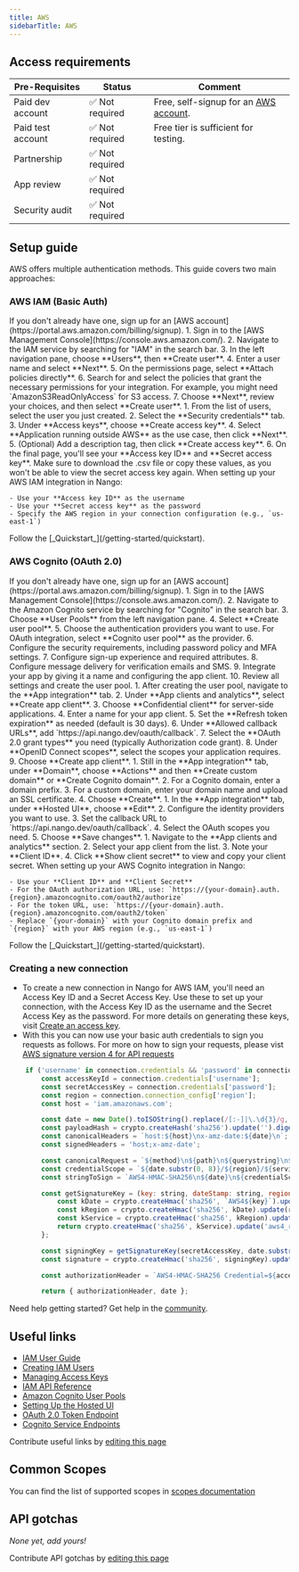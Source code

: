 ```yaml
---
title: AWS
sidebarTitle: AWS
---
```



<Overview />
<PreBuiltTooling />
<PreBuiltUseCases />

## Access requirements
| Pre-Requisites | Status | Comment|
| - | - | - |
| Paid dev account | ✅ Not required | Free, self-signup for an [AWS account](https://portal.aws.amazon.com/billing/signup). |
| Paid test account | ✅ Not required | Free tier is sufficient for testing. |
| Partnership | ✅ Not required | |
| App review | ✅ Not required | |
| Security audit | ✅ Not required | |


## Setup guide

AWS offers multiple authentication methods. This guide covers two main approaches:

### AWS IAM (Basic Auth)

<Steps>
  <Step title="Create an AWS account">
    If you don't already have one, sign up for an [AWS account](https://portal.aws.amazon.com/billing/signup).
  </Step>
  <Step title="Create an IAM user">
    1. Sign in to the [AWS Management Console](https://console.aws.amazon.com/).
    2. Navigate to the IAM service by searching for "IAM" in the search bar.
    3. In the left navigation pane, choose **Users**, then **Create user**.
    4. Enter a user name and select **Next**.
    5. On the permissions page, select **Attach policies directly**.
    6. Search for and select the policies that grant the necessary permissions for your integration. For example, you might need `AmazonS3ReadOnlyAccess` for S3 access.
    7. Choose **Next**, review your choices, and then select **Create user**.
  </Step>
  <Step title="Create access keys">
    1. From the list of users, select the user you just created.
    2. Select the **Security credentials** tab.
    3. Under **Access keys**, choose **Create access key**.
    4. Select **Application running outside AWS** as the use case, then click **Next**.
    5. (Optional) Add a description tag, then click **Create access key**.
    6. On the final page, you'll see your **Access key ID** and **Secret access key**. Make sure to download the .csv file or copy these values, as you won't be able to view the secret access key again.
  </Step>
  <Step title="Configure your integration in Nango">
    When setting up your AWS IAM integration in Nango:
    
    - Use your **Access key ID** as the username
    - Use your **Secret access key** as the password
    - Specify the AWS region in your connection configuration (e.g., `us-east-1`)
  </Step>
  <Step title="Next">
    Follow the [_Quickstart_](/getting-started/quickstart).
  </Step>
</Steps>

### AWS Cognito (OAuth 2.0)

<Steps>
  <Step title="Create an AWS account">
    If you don't already have one, sign up for an [AWS account](https://portal.aws.amazon.com/billing/signup).
  </Step>
  <Step title="Create a Cognito User Pool">
    1. Sign in to the [AWS Management Console](https://console.aws.amazon.com/).
    2. Navigate to the Amazon Cognito service by searching for "Cognito" in the search bar.
    3. Choose **User Pools** from the left navigation pane.
    4. Select **Create user pool**.
    5. Choose the authentication providers you want to use. For OAuth integration, select **Cognito user pool** as the provider.
    6. Configure the security requirements, including password policy and MFA settings.
    7. Configure sign-up experience and required attributes.
    8. Configure message delivery for verification emails and SMS.
    9. Integrate your app by giving it a name and configuring the app client.
    10. Review all settings and create the user pool.
  </Step>
  <Step title="Configure the App Client">
    1. After creating the user pool, navigate to the **App integration** tab.
    2. Under **App clients and analytics**, select **Create app client**.
    3. Choose **Confidential client** for server-side applications.
    4. Enter a name for your app client.
    5. Set the **Refresh token expiration** as needed (default is 30 days).
    6. Under **Allowed callback URLs**, add `https://api.nango.dev/oauth/callback`.
    7. Select the **OAuth 2.0 grant types** you need (typically Authorization code grant).
    8. Under **OpenID Connect scopes**, select the scopes your application requires.
    9. Choose **Create app client**.
  </Step>
  <Step title="Configure a Domain">
    1. Still in the **App integration** tab, under **Domain**, choose **Actions** and then **Create custom domain** or **Create Cognito domain**.
    2. For a Cognito domain, enter a domain prefix.
    3. For a custom domain, enter your domain name and upload an SSL certificate.
    4. Choose **Create**.
  </Step>
  <Step title="Configure OAuth Settings">
    1. In the **App integration** tab, under **Hosted UI**, choose **Edit**.
    2. Configure the identity providers you want to use.
    3. Set the callback URL to `https://api.nango.dev/oauth/callback`.
    4. Select the OAuth scopes you need.
    5. Choose **Save changes**.
  </Step>
  <Step title="Obtain Client Credentials">
    1. Navigate to the **App clients and analytics** section.
    2. Select your app client from the list.
    3. Note your **Client ID**.
    4. Click **Show client secret** to view and copy your client secret.
  </Step>
  <Step title="Configure your integration in Nango">
    When setting up your AWS Cognito integration in Nango:
    
    - Use your **Client ID** and **Client Secret**
    - For the OAuth authorization URL, use: `https://{your-domain}.auth.{region}.amazoncognito.com/oauth2/authorize`
    - For the token URL, use: `https://{your-domain}.auth.{region}.amazoncognito.com/oauth2/token`
    - Replace `{your-domain}` with your Cognito domain prefix and `{region}` with your AWS region (e.g., `us-east-1`)
  </Step>
  <Step title="Next">
    Follow the [_Quickstart_](/getting-started/quickstart).
  </Step>
</Steps>

### Creating a new connection
- To create a new connection in Nango for AWS IAM, you'll need an Access Key ID and a Secret Access Key. Use these to set up your connection, with the Access Key ID as the username and the Secret Access Key as the password. For more details on generating these keys, visit [Create an access key](https://docs.aws.amazon.com/IAM/latest/UserGuide/access-key-self-managed.html#Using_CreateAccessKey).
- With this you can now use your basic auth credentials to sign you requests as follows. For more on how to sign your requests, please vist [AWS signature version 4 for API requests](https://docs.aws.amazon.com/IAM/latest/UserGuide/reference_sigv.html)

```js
    if ('username' in connection.credentials && 'password' in connection.credentials && 'region' in connection.connection_config) {
        const accessKeyId = connection.credentials['username'];
        const secretAccessKey = connection.credentials['password'];
        const region = connection.connection_config['region'];
        const host = 'iam.amazonaws.com';

        const date = new Date().toISOString().replace(/[:-]|\.\d{3}/g, '');
        const payloadHash = crypto.createHash('sha256').update('').digest('hex');
        const canonicalHeaders = `host:${host}\nx-amz-date:${date}\n`;
        const signedHeaders = 'host;x-amz-date';

        const canonicalRequest = `${method}\n${path}\n${querystring}\n${canonicalHeaders}\n${signedHeaders}\n${payloadHash}`;
        const credentialScope = `${date.substr(0, 8)}/${region}/${service}/aws4_request`;
        const stringToSign = `AWS4-HMAC-SHA256\n${date}\n${credentialScope}\n${crypto.createHash('sha256').update(canonicalRequest).digest('hex')}`;

        const getSignatureKey = (key: string, dateStamp: string, regionName: string, serviceName: string) => {
            const kDate = crypto.createHmac('sha256', `AWS4${key}`).update(dateStamp).digest();
            const kRegion = crypto.createHmac('sha256', kDate).update(regionName).digest();
            const kService = crypto.createHmac('sha256', kRegion).update(serviceName).digest();
            return crypto.createHmac('sha256', kService).update('aws4_request').digest();
        };

        const signingKey = getSignatureKey(secretAccessKey, date.substr(0, 8), region, service);
        const signature = crypto.createHmac('sha256', signingKey).update(stringToSign).digest('hex');

        const authorizationHeader = `AWS4-HMAC-SHA256 Credential=${accessKeyId}/${credentialScope}, SignedHeaders=${signedHeaders}, Signature=${signature}`;

        return { authorizationHeader, date };
```


<Tip>Need help getting started? Get help in the [community](https://nango.dev/slack).</Tip>


## Useful links

-   [IAM User Guide](https://docs.aws.amazon.com/IAM/latest/UserGuide/introduction.html)
-   [Creating IAM Users](https://docs.aws.amazon.com/IAM/latest/UserGuide/id_users_create.html)
-   [Managing Access Keys](https://docs.aws.amazon.com/IAM/latest/UserGuide/id_credentials_access-keys.html)
-   [IAM API Reference](https://docs.aws.amazon.com/IAM/latest/APIReference/welcome.html)
-   [Amazon Cognito User Pools](https://docs.aws.amazon.com/cognito/latest/developerguide/cognito-user-pool-as-user-directory.html)
-   [Setting Up the Hosted UI](https://docs.aws.amazon.com/cognito/latest/developerguide/cognito-user-pools-app-integration.html)
-   [OAuth 2.0 Token Endpoint](https://docs.aws.amazon.com/cognito/latest/developerguide/token-endpoint.html)
-   [Cognito Service Endpoints](https://docs.aws.amazon.com/general/latest/gr/cognito_identity.html)


<Note>Contribute useful links by [editing this page](https://github.com/nangohq/nango/tree/master/docs-v2/integrations/all/aws.mdx)</Note>

## Common Scopes

You can find the list of supported scopes in [scopes documentation](https://docs.aws.amazon.com/cognito/latest/developerguide/cognito-user-pools-define-resource-servers.html)

## API gotchas

_None yet, add yours!_

<Note>Contribute API gotchas by [editing this page](https://github.com/nangohq/nango/tree/master/docs-v2/integrations/all/aws.mdx)</Note>
